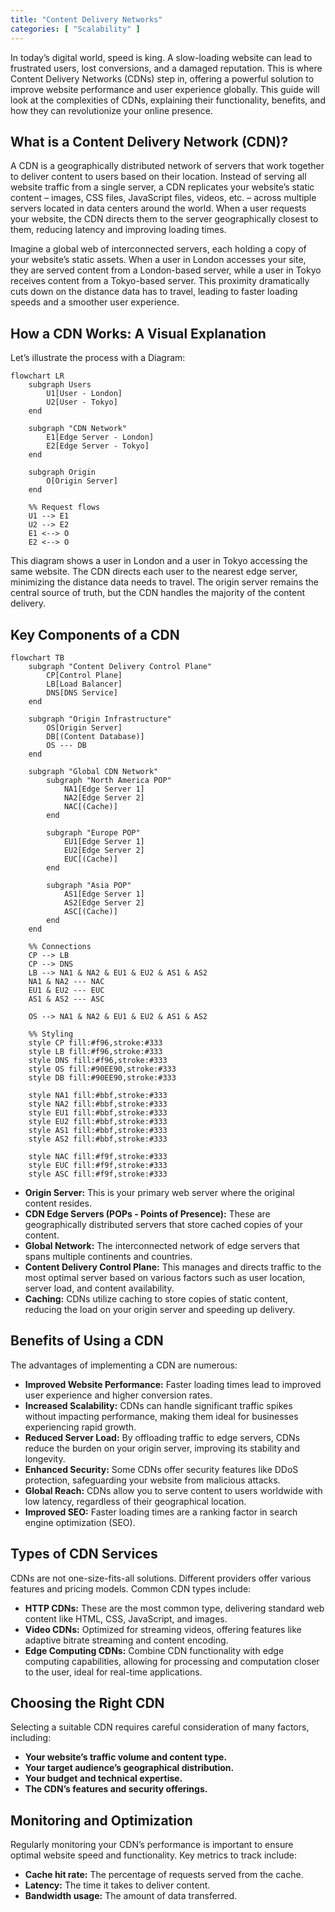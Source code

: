 ```yaml
---
title: "Content Delivery Networks"
categories: [ "Scalability" ]
---
```


In today's digital world, speed is king. A slow-loading website can lead to frustrated users, lost conversions, and a damaged reputation. This is where Content Delivery Networks (CDNs) step in, offering a powerful solution to improve website performance and user experience globally. This guide will look at the complexities of CDNs, explaining their functionality, benefits, and how they can revolutionize your online presence.

## What is a Content Delivery Network (CDN)?

A CDN is a geographically distributed network of servers that work together to deliver content to users based on their location. Instead of serving all website traffic from a single server, a CDN replicates your website's static content – images, CSS files, JavaScript files, videos, etc. – across multiple servers located in data centers around the world. When a user requests your website, the CDN directs them to the server geographically closest to them, reducing latency and improving loading times.

Imagine a global web of interconnected servers, each holding a copy of your website's static assets. When a user in London accesses your site, they are served content from a London-based server, while a user in Tokyo receives content from a Tokyo-based server. This proximity dramatically cuts down on the distance data has to travel, leading to faster loading speeds and a smoother user experience.

## How a CDN Works: A Visual Explanation

Let's illustrate the process with a Diagram:

```mermaid
flowchart LR
    subgraph Users
        U1[User - London]
        U2[User - Tokyo]
    end

    subgraph "CDN Network"
        E1[Edge Server - London]
        E2[Edge Server - Tokyo]
    end

    subgraph Origin
        O[Origin Server]
    end

    %% Request flows
    U1 --> E1
    U2 --> E2
    E1 <--> O
    E2 <--> O
```

This diagram shows a user in London and a user in Tokyo accessing the same website. The CDN directs each user to the nearest edge server, minimizing the distance data needs to travel. The origin server remains the central source of truth, but the CDN handles the majority of the content delivery.

## Key Components of a CDN

```mermaid

flowchart TB
    subgraph "Content Delivery Control Plane"
        CP[Control Plane]
        LB[Load Balancer]
        DNS[DNS Service]
    end

    subgraph "Origin Infrastructure"
        OS[Origin Server]
        DB[(Content Database)]
        OS --- DB
    end

    subgraph "Global CDN Network"
        subgraph "North America POP"
            NA1[Edge Server 1]
            NA2[Edge Server 2]
            NAC[(Cache)]
        end
        
        subgraph "Europe POP"
            EU1[Edge Server 1]
            EU2[Edge Server 2]
            EUC[(Cache)]
        end
        
        subgraph "Asia POP"
            AS1[Edge Server 1]
            AS2[Edge Server 2]
            ASC[(Cache)]
        end
    end

    %% Connections
    CP --> LB
    CP --> DNS
    LB --> NA1 & NA2 & EU1 & EU2 & AS1 & AS2
    NA1 & NA2 --- NAC
    EU1 & EU2 --- EUC
    AS1 & AS2 --- ASC
    
    OS --> NA1 & NA2 & EU1 & EU2 & AS1 & AS2

    %% Styling
    style CP fill:#f96,stroke:#333
    style LB fill:#f96,stroke:#333
    style DNS fill:#f96,stroke:#333
    style OS fill:#90EE90,stroke:#333
    style DB fill:#90EE90,stroke:#333
    
    style NA1 fill:#bbf,stroke:#333
    style NA2 fill:#bbf,stroke:#333
    style EU1 fill:#bbf,stroke:#333
    style EU2 fill:#bbf,stroke:#333
    style AS1 fill:#bbf,stroke:#333
    style AS2 fill:#bbf,stroke:#333
    
    style NAC fill:#f9f,stroke:#333
    style EUC fill:#f9f,stroke:#333
    style ASC fill:#f9f,stroke:#333

```

-   **Origin Server:** This is your primary web server where the original content resides.
-   **CDN Edge Servers (POPs - Points of Presence):** These are geographically distributed servers that store cached copies of your content.
-   **Global Network:** The interconnected network of edge servers that spans multiple continents and countries.
-   **Content Delivery Control Plane:** This manages and directs traffic to the most optimal server based on various factors such as user location, server load, and content availability.
-   **Caching:** CDNs utilize caching to store copies of static content, reducing the load on your origin server and speeding up delivery.

## Benefits of Using a CDN

The advantages of implementing a CDN are numerous:

-   **Improved Website Performance:** Faster loading times lead to improved user experience and higher conversion rates.
-   **Increased Scalability:** CDNs can handle significant traffic spikes without impacting performance, making them ideal for businesses experiencing rapid growth.
-   **Reduced Server Load:** By offloading traffic to edge servers, CDNs reduce the burden on your origin server, improving its stability and longevity.
-   **Enhanced Security:** Some CDNs offer security features like DDoS protection, safeguarding your website from malicious attacks.
-   **Global Reach:** CDNs allow you to serve content to users worldwide with low latency, regardless of their geographical location.
-   **Improved SEO:** Faster loading times are a ranking factor in search engine optimization (SEO).

## Types of CDN Services

CDNs are not one-size-fits-all solutions. Different providers offer various features and pricing models. Common CDN types include:

-   **HTTP CDNs:** These are the most common type, delivering standard web content like HTML, CSS, JavaScript, and images.
-   **Video CDNs:** Optimized for streaming videos, offering features like adaptive bitrate streaming and content encoding.
-   **Edge Computing CDNs:** Combine CDN functionality with edge computing capabilities, allowing for processing and computation closer to the user, ideal for real-time applications.

## Choosing the Right CDN

Selecting a suitable CDN requires careful consideration of many factors, including:

-   **Your website's traffic volume and content type.**
-   **Your target audience's geographical distribution.**
-   **Your budget and technical expertise.**
-   **The CDN's features and security offerings.**

## Monitoring and Optimization

Regularly monitoring your CDN's performance is important to ensure optimal website speed and functionality. Key metrics to track include:

-   **Cache hit rate:** The percentage of requests served from the cache.
-   **Latency:** The time it takes to deliver content.
-   **Bandwidth usage:** The amount of data transferred.